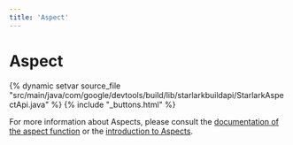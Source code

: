 ```yaml
---
title: 'Aspect'
---
```


<html devsite>
<head>
  <meta name="project_path" value="/_project.yaml">
  <meta name="book_path" value="/_book.yaml">
</head>
<body>

<h1 class="page-title" id="modules.Aspect">Aspect</h1>

{% dynamic setvar source_file "src/main/java/com/google/devtools/build/lib/starlarkbuildapi/StarlarkAspectApi.java" %}
{% include "_buttons.html" %}
<!-- {% raw %} -->

For more information about Aspects, please consult the
<a href="../globals/bzl.html#aspect">documentation of the aspect function</a> or the <a href="https://bazel.build/extending/aspects">introduction to Aspects</a>.




</body>
</html>

<!-- {% endraw %} -->

